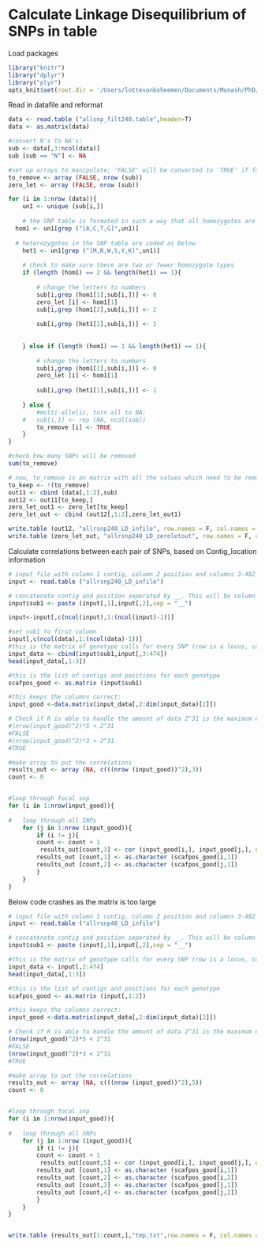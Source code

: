 Calculate Linkage Disequilibrium of SNPs in table
===  


Load packages
```r
library("knitr")
library("dplyr")
library("plyr")
opts_knit$set(root.dir = '/Users/lottevanboheemen/Documents/Monash/PhD/Analyses/Data')
```

Read in datafile and reformat
```r
data <- read.table ("allsnp_filt240.table",header=T)
data <- as.matrix(data)

#convert N's to NA's:
sub <- data[,3:ncol(data)]
sub [sub == "N"] <- NA

#set up arrays to manipulate; 'FALSE' will be converted to 'TRUE' if following certain conditions
to_remove <- array (FALSE, nrow (sub))
zero_let <- array (FALSE, nrow (sub))

for (i in 1:nrow (data)){
	un1 <- unique (sub[i,])
	
	# the SNP table is formated in such a way that all homozygotes are coded as A, C, T or G (and will be homozygote for that base)
  hom1 <- un1[grep ("[A,C,T,G]",un1)]
  
  # heterozygotes in the SNP table are coded as below
	het1 <- un1[grep ("[M,R,W,S,Y,K]",un1)]
	
	# check to make sure there are two or fewer homozygote types
	if (length (hom1) == 2 && length(het1) == 1){
		
		# change the letters to numbers
		sub[i,grep (hom1[1],sub[i,])] <- 0
		zero_let [i] <- hom1[1]
		sub[i,grep (hom1[2],sub[i,])] <- 2
		
		sub[i,grep (het1[1],sub[i,])] <- 1
		
	
	} else if (length (hom1) == 1 && length(het1) == 1){
				
		# change the letters to numbers
		sub[i,grep (hom1[1],sub[i,])] <- 0
		zero_let [i] <- hom1[1]
						
		sub[i,grep (het1[1],sub[i,])] <- 1
	
	} else {
		#multi-allelic, turn all to NA:
	#	sub[i,1] <- rep (NA, ncol(sub))
		to_remove [i] <- TRUE
	}
}

#check how many SNPs will be removed
sum(to_remove)

# now, to_remove is an matrix with all the values which need to be removed. to_keep will be the opposite of that
to_keep <- !(to_remove)
out11 <- cbind (data[,1:2],sub)
out12 <- out11[to_keep,]
zero_let_out1 <- zero_let[to_keep]
zero_let_out <- cbind (out12[,1:2],zero_let_out1)

write.table (out12, "allrsnp240_LD_infile", row.names = F, col.names = F, quote = F)
write.table (zero_let_out, "allrsnp240_LD_zeroletout", row.names = F, col.names = F, quote = F)
```


Calculate correlations between each pair of SNPs, based on Contig_location information
```r

# input file with column 1 contig, column 2 position and columns 3-482 as individuals
input <- read.table ("allrsnp240_LD_infile")

# concatenate contig and position seperated by __. This will be column 483
input$sub1 <- paste (input[,1],input[,2],sep = "__")

input<-input[,c(ncol(input),1:(ncol(input)-1))]

#set sub1 to first column
input[,c(ncol(data),1:(ncol(data)-1))]
#this is the matrix of genotype calls for every SNP (row is a locus, col is an individual), with column 1 being location and column 2-474 being genotypes
input_data <- cbind(input$sub1,input[,3:474])
head(input_data[,1:3])

#this is the list of contigs and positions for each genotype
scafpos_good <- as.matrix (input$sub1)

#this keeps the columns correct: 
input_good <-data.matrix(input_data[,2:dim(input_data)[2]])

# Check if R is able to handle the amount of data 2^31 is the maximum extent of each dimension of an array R is able to handle
#(nrow(input_good)^2)*5 < 2^31
#FALSE
#(nrow(input_good)^2)*3 < 2^31
#TRUE

#make array to put the correlations
results_out <- array (NA, c(((nrow (input_good))^2),3))
count <- 0


#loop through focal snp
for (i in 1:nrow(input_good)){
	
#	loop through all SNPs
	for (j in 1:nrow (input_good)){
		if (i != j){
		count <- count + 1
		 results_out[count,3] <- cor (input_good[i,], input_good[j,], use = "pairwise.complete.obs")
		results_out [count,1] <- as.character (scafpos_good[i,1])
		results_out [count,2] <- as.character (scafpos_good[j,1])
		}
	}
}
```


Below code crashes as the matrix is too large
```r
# input file with column 1 contig, column 2 position and columns 3-482 as individuals
input <- read.table ("allrsnp48_LD_infile")

# concatenate contig and position seperated by __. This will be column 483
input$sub1 <- paste (input[,1],input[,2],sep = "__")

#this is the matrix of genotype calls for every SNP (row is a locus, col is an individual), with column 1 being location and column 2-474 being genotypes
input_data <- input[,2:474]
head(input_data[,1:3])

#this is the list of contigs and positions for each genotype
scafpos_good <- as.matrix (input[,1:2])

#this keeps the columns correct: 
input_good <-data.matrix(input_data[,2:dim(input_data)[2]])

# Check if R is able to handle the amount of data 2^31 is the maximum extent of each dimension of an array R is able to handle
(nrow(input_good)^2)*5 < 2^31
#FALSE
(nrow(input_good)^2)*3 < 2^31
#TRUE

#make array to put the correlations
results_out <- array (NA, c(((nrow (input_good))^2),5))
count <- 0


#loop through focal snp
for (i in 1:nrow(input_good)){
	
#	loop through all SNPs
	for (j in 1:nrow (input_good)){
		if (i != j){
		count <- count + 1
		 results_out[count,5] <- cor (input_good[i,], input_good[j,], use = "pairwise.complete.obs")
		results_out [count,1] <- as.character (scafpos_good[i,1])
		results_out [count,2] <- as.character (scafpos_good[i,2])
		results_out [count,3] <- as.character (scafpos_good[j,1])
		results_out [count,4] <- as.character (scafpos_good[j,2])
		}
	}
}


write.table (results_out[1:count,],"tmp.txt",row.names = F, col.names = F, quote = F)
```
